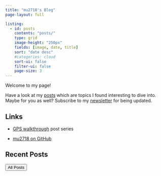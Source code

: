 ```yaml
---
title: "mu2718's Blog"
page-layout: full

listing:
  - id: posts
    contents: "posts/"
    type: grid
    image-height: "250px"
    fields: [image, date, title]
    sort: "date desc"
    #categories: cloud
    sort-ui: false
    filter-ui: false
    page-size: 3
---
```


Welcome to my page! 

Have a look at my [posts](posts.qmd) which are topics I found interesting to dive into. Maybe for you as well? Subscribe to my [newsletter](newsletter.qmd) for being updated.


## Links 

- [GPS walkthrough](posts.qmd#category=GPS) post series

- [mu2718 on GitHub](https://github.com/mu2718)


## Recent Posts

::: {#posts}
:::
<a href="posts.html"> <button type="button" class="btn btn-primary float-end btn-sm">All Posts</button></a>

